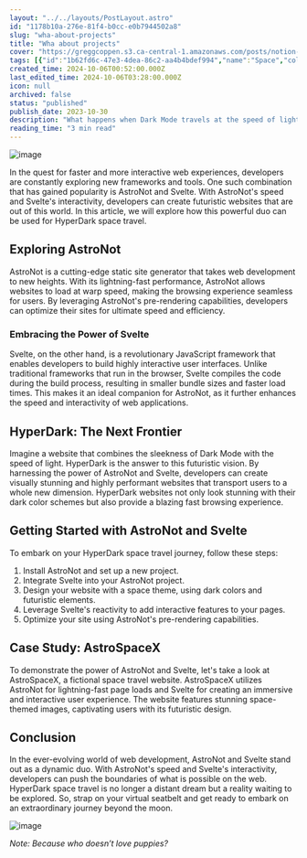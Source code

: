 ```yaml
---
layout: "../../layouts/PostLayout.astro"
id: "1178b10a-276e-81f4-b0cc-e0b7944502a8"
slug: "wha-about-projects"
title: "Wha about projects"
cover: "https://greggcoppen.s3.ca-central-1.amazonaws.com/posts/notion-357ad3a760ce8acbc1de16033d8d099ceead977031d5d8cc6aa37e41e5baf510.jpg"
tags: [{"id":"1b62fd6c-47e3-4dea-86c2-aa4b4bdef994","name":"Space","color":"gray"},{"id":"b99fd6fe-f3eb-4a92-815d-bf0b13321ef4","name":"Dark Mode","color":"purple"},{"id":"c375218a-f9a5-4c3e-9cba-fa0cdb1a96ac","name":"Article","color":"pink"}]
created_time: 2024-10-06T00:52:00.000Z
last_edited_time: 2024-10-06T03:28:00.000Z
icon: null
archived: false
status: "published"
publish_date: 2023-10-30
description: "What happens when Dark Mode travels at the speed of light? HyperDark, engage!"
reading_time: "3 min read"
---
```




![image](https://images.unsplash.com/photo-1516849677043-ef67c9557e16?ixlib=rb-4.0.3&q=85&fm=jpg&crop=entropy&cs=srgb)


In the quest for faster and more interactive web experiences, developers are constantly exploring new frameworks and tools. One such combination that has gained popularity is AstroNot and Svelte. With AstroNot's speed and Svelte's interactivity, developers can create futuristic websites that are out of this world. In this article, we will explore how this powerful duo can be used for HyperDark space travel.


## Exploring AstroNot


AstroNot is a cutting-edge static site generator that takes web development to new heights. With its lightning-fast performance, AstroNot allows websites to load at warp speed, making the browsing experience seamless for users. By leveraging AstroNot's pre-rendering capabilities, developers can optimize their sites for ultimate speed and efficiency.


### Embracing the Power of Svelte


Svelte, on the other hand, is a revolutionary JavaScript framework that enables developers to build highly interactive user interfaces. Unlike traditional frameworks that run in the browser, Svelte compiles the code during the build process, resulting in smaller bundle sizes and faster load times. This makes it an ideal companion for AstroNot, as it further enhances the speed and interactivity of web applications.


## HyperDark: The Next Frontier


Imagine a website that combines the sleekness of Dark Mode with the speed of light. HyperDark is the answer to this futuristic vision. By harnessing the power of AstroNot and Svelte, developers can create visually stunning and highly performant websites that transport users to a whole new dimension. HyperDark websites not only look stunning with their dark color schemes but also provide a blazing fast browsing experience.


## Getting Started with AstroNot and Svelte


To embark on your HyperDark space travel journey, follow these steps:

1. Install AstroNot and set up a new project.
2. Integrate Svelte into your AstroNot project.
3. Design your website with a space theme, using dark colors and futuristic elements.
4. Leverage Svelte's reactivity to add interactive features to your pages.
5. Optimize your site using AstroNot's pre-rendering capabilities.

## Case Study: AstroSpaceX


To demonstrate the power of AstroNot and Svelte, let's take a look at AstroSpaceX, a fictional space travel website. AstroSpaceX utilizes AstroNot for lightning-fast page loads and Svelte for creating an immersive and interactive user experience. The website features stunning space-themed images, captivating users with its futuristic design.


## Conclusion


In the ever-evolving world of web development, AstroNot and Svelte stand out as a dynamic duo. With AstroNot's speed and Svelte's interactivity, developers can push the boundaries of what is possible on the web. HyperDark space travel is no longer a distant dream but a reality waiting to be explored. So, strap on your virtual seatbelt and get ready to embark on an extraordinary journey beyond the moon.


![image](https://images.unsplash.com/photo-1560807707-8cc77767d783?ixlib=rb-1.2.1&q=85&fm=jpg&crop=entropy&cs=srgb&w=3600)


_Note: Because who doesn’t love puppies?_


